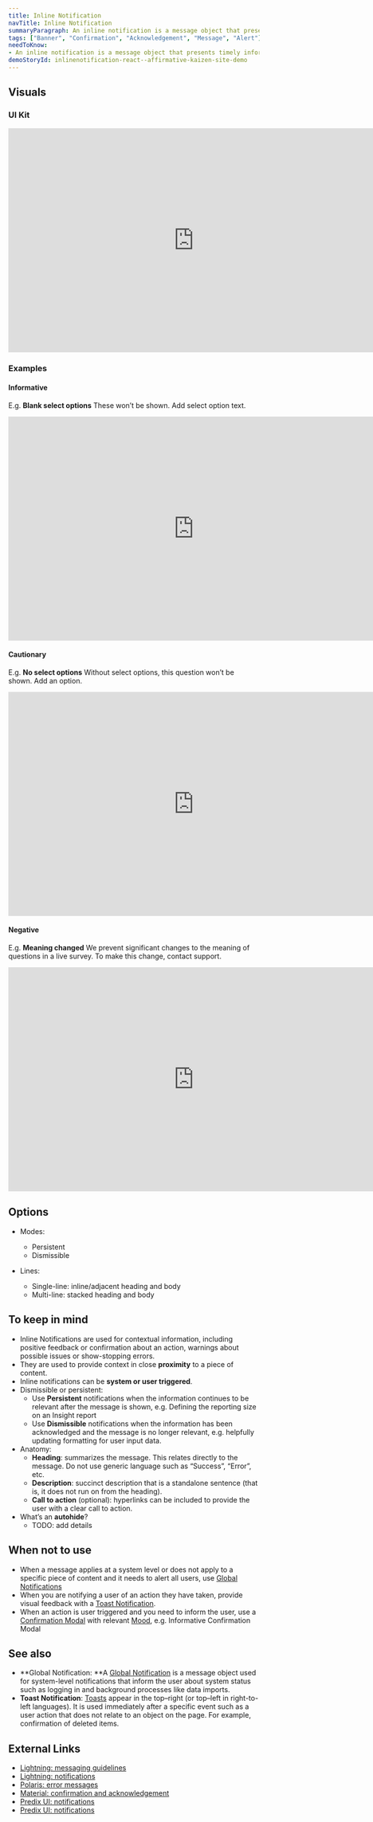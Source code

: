 ```yaml
---
title: Inline Notification
navTitle: Inline Notification
summaryParagraph: An inline notification is a message object that presents timely information within content areas as close as possible to the thing that it’s about. 
tags: ["Banner", "Confirmation", "Acknowledgement", "Message", "Alert"]
needToKnow: 
- An inline notification is a message object that presents timely information within content areas as close as possible to the thing that it’s about.
demoStoryId: inlinenotification-react--affirmative-kaizen-site-demo
---
```


## Visuals

### UI Kit

<iframe style="border: none;" width="744" height="450" src="https://www.figma.com/embed?embed_host=share&url=https%3A%2F%2Fwww.figma.com%2Ffile%2Fe3TyAOZKfLg9cA01Iy1Mgm%2FKaizen-Site-embed%3Fnode-id%3D205%253A13229" allowfullscreen></iframe>

### Examples

#### Informative

E.g. **Blank select options** These won’t be shown. Add select option text.

<iframe style="border: none;" width="744" height="450" src="https://www.figma.com/embed?embed_host=share&url=https%3A%2F%2Fwww.figma.com%2Ffile%2Fe3TyAOZKfLg9cA01Iy1Mgm%2FKaizen-Site-embed%3Fnode-id%3D1387%253A34" allowfullscreen></iframe>

#### Cautionary

E.g. **No select options** Without select options, this question won’t be shown. Add an option.

<iframe style="border: none;" width="744" height="450" src="https://www.figma.com/embed?embed_host=share&url=https%3A%2F%2Fwww.figma.com%2Ffile%2Fe3TyAOZKfLg9cA01Iy1Mgm%2FKaizen-Site-embed%3Fnode-id%3D1387%253A39" allowfullscreen></iframe>

#### Negative

E.g. **Meaning changed** We prevent significant changes to the meaning of questions in a live survey. To make this change, contact support.

<iframe style="border: none;" width="744" height="450" src="https://www.figma.com/embed?embed_host=share&url=https%3A%2F%2Fwww.figma.com%2Ffile%2Fe3TyAOZKfLg9cA01Iy1Mgm%2FKaizen-Site-embed%3Fnode-id%3D1387%253A24" allowfullscreen></iframe>

## Options

*   Modes:
    *   Persistent
    *   Dismissible

*   Lines:
    *   Single-line: inline/adjacent heading and body
    *   Multi-line: stacked heading and body

## To keep in mind

*   Inline Notifications are used for contextual information, including positive feedback or confirmation about an action, warnings about possible issues or show-stopping errors.
*   They are used to provide context in close **proximity** to a piece of content.
*   Inline notifications can be **system or user triggered**.
*   Dismissible or persistent:
    *   Use **Persistent** notifications when the information continues to be relevant after the message is shown, e.g. Defining the reporting size on an Insight report
    *   Use **Dismissible** notifications when the information has been acknowledged and the message is no longer relevant, e.g. helpfully updating formatting for user input data.
*   Anatomy:
    *   **Heading**: summarizes the message. This relates directly to the message. Do not use generic language such as “Success”, “Error”, etc.
    *   **Description**: succinct description that is a standalone sentence (that is, it does not run on from the heading).
    *   **Call to action** (optional): hyperlinks can be included to provide the user with a clear call to action.
*   What’s an **autohide**?
    *   TODO: add details

## When not to use

*   When a message applies at a system level or does not apply to a specific piece of content and it needs to alert all users, use [Global Notifications](/components/global-notification)
*   When you are notifying a user of an action they have taken, provide visual feedback with a [Toast Notification](/components/toast-notification).
*   When an action is user triggered and you need to inform the user, use a [Confirmation Modal](/components/modal) with relevant [Mood](/guidelines/mood), e.g. Informative Confirmation Modal

## See also

*   **Global Notification: **A [Global Notification](/components/global-notification) is a message object used for system-level notifications that inform the user about system status such as logging in and background processes like data imports.
*   **Toast Notification**: [Toasts](/components/toast-notification) appear in the top–right (or top–left in right-to-left languages). It is used immediately after a specific event such as a user action that does not relate to an object on the page. For example, confirmation of deleted items.

## External Links

- [Lightning: messaging guidelines](https://www.lightningdesignsystem.com/guidelines/messaging/components/notifications/#site-main-content)
- [Lightning: notifications](https://www.lightningdesignsystem.com/components/notifications/#site-main-content)
- [Polaris: error messages](https://polaris.shopify.com/patterns-and-guides/error-messages#section-home-notifications)
- [Material: confirmation and acknowledgement](https://material.io/design/communication/confirmation-acknowledgement.html#usage)
- [Predix UI: notifications](https://www.predix-ui.com/#/design/communication/notifications)
- [Predix UI: notifications](https://www.predix-ui.com/#/elements/px-notification)

